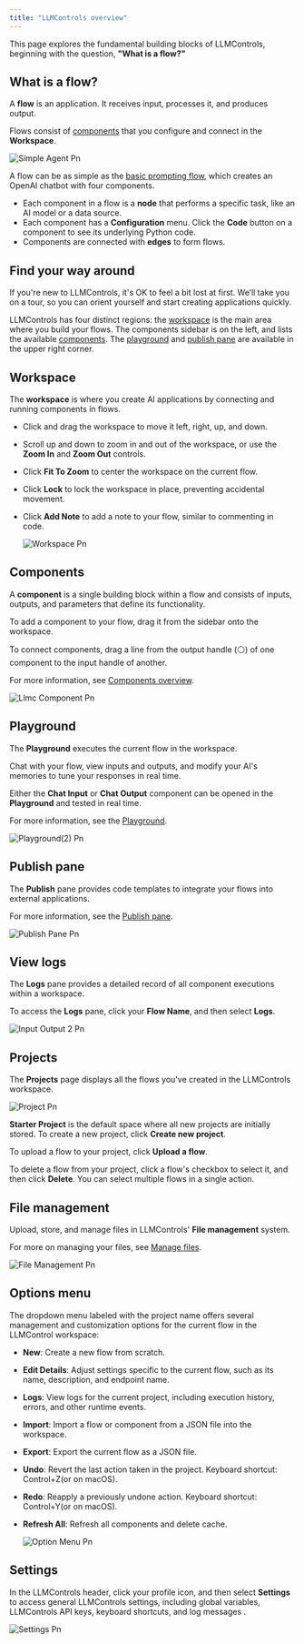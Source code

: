 ```yaml
---
title: "LLMControls overview"
---
```


This page explores the fundamental building blocks of LLMControls, beginning with the question, **"What is a flow?"**

## **What is a flow?**[**​**](https://docs.langflow.org/concepts-overview#what-is-a-flow)

A **flow** is an application. It receives input, processes it, and produces output.

Flows consist of [components](/Components/componentoverview) that you configure and connect in the **Workspace**.

![Simple Agent Pn](/images/simple_agent.png)

A flow can be as simple as the [basic prompting flow](/Getstarted/quickstart), which creates an OpenAI chatbot with four components.

- Each component in a flow is a **node** that performs a specific task, like an AI model or a data source.
- Each component has a **Configuration** menu. Click the **Code** button on a component to see its underlying Python code.
- Components are connected with **edges** to form flows.

## **Find your way around**[**​**](https://docs.langflow.org/concepts-overview#find-your-way-around)

If you're new to LLMControls, it's OK to feel a bit lost at first. We’ll take you on a tour, so you can orient yourself and start creating applications quickly.

LLMControls has four distinct regions: the [workspace](https://devrel.mintlify.app/Concepts/LLMCoverview#workspace%E2%80%8B) is the main area where you build your flows. The components sidebar is on the left, and lists the available [components](https://devrel.mintlify.app/Concepts/LLMCoverview#components%E2%80%8B). The [playground](https://devrel.mintlify.app/Concepts/LLMCoverview#playground%E2%80%8B) and [publish pane](https://devrel.mintlify.app/Concepts/LLMCoverview#publish-pane%E2%80%8B) are available in the upper right corner.

## **Workspace**[**​**](https://docs.langflow.org/concepts-overview#workspace)

The **workspace** is where you create AI applications by connecting and running components in flows.

- Click and drag the workspace to move it left, right, up, and down.
- Scroll up and down to zoom in and out of the workspace, or use the  **Zoom In** and  **Zoom Out** controls.
- Click  **Fit To Zoom** to center the workspace on the current flow.
- Click **Lock** to lock the workspace in place, preventing accidental movement.
- Click **Add Note** to add a note to your flow, similar to commenting in code.

  ![Workspace Pn](/images/workspace.png)

## **Components**[**​**](https://docs.langflow.org/concepts-overview#components)

A **component** is a single building block within a flow and consists of inputs, outputs, and parameters that define its functionality.

To add a component to your flow, drag it from the sidebar onto the workspace.

To connect components, drag a line from the output handle (⚪) of one component to the input handle of another.

For more information, see [Components overview](/Components/componentoverview).

![Llmc Component Pn](/images/llmc_component.png)

## **Playground**[**​**](https://docs.langflow.org/concepts-overview#playground)

The **Playground** executes the current flow in the workspace.

Chat with your flow, view inputs and outputs, and modify your AI's memories to tune your responses in real time.

Either the **Chat Input** or **Chat Output** component can be opened in the **Playground** and tested in real time.

For more information, see the [Playground](/Concepts/playground).

![Playground(2) Pn](/images/playground\(2\).png)

## **Publish pane**[**​**](https://docs.langflow.org/concepts-overview#publish-pane)

The **Publish** pane provides code templates to integrate your flows into external applications.

For more information, see the [Publish pane](/Concepts/publish-flows).

![Publish Pane Pn](/images/publish_pane.png)

## **View logs**[**​**](https://docs.langflow.org/concepts-overview#view-logs)

The **Logs** pane provides a detailed record of all component executions within a workspace.

To access the **Logs** pane, click your **Flow Name**, and then select **Logs**.

![Input Output 2 Pn](/images/input_output_2.png)

## **Projects**[**​**](https://docs.langflow.org/concepts-overview#projects)

The **Projects** page displays all the flows you've created in the LLMControls workspace.

![Project Pn](/images/project.png)

**Starter Project** is the default space where all new projects are initially stored. To create a new project, click  **Create new project**.

To upload a flow to your project, click  **Upload a flow**.

To delete a flow from your project, click a flow's checkbox to select it, and then click  **Delete**. You can select multiple flows in a single action.

## **File management**[**​**](https://docs.langflow.org/concepts-overview#file-management)

Upload, store, and manage files in LLMControls' **File management** system.

For more on managing your files, see [Manage files](/Concepts/manage-files).

![File Management Pn](/images/file_management.png)

## **Options menu**[**​**](https://docs.langflow.org/concepts-overview#options-menu)

The dropdown menu labeled with the project name offers several management and customization options for the current flow in the LLMControl workspace:

- **New**: Create a new flow from scratch.
- **Edit Details**: Adjust settings specific to the current flow, such as its name, description, and endpoint name.
- **Logs**: View logs for the current project, including execution history, errors, and other runtime events.
- **Import**: Import a flow or component from a JSON file into the workspace.
- **Export**: Export the current flow as a JSON file.
- **Undo**: Revert the last action taken in the project. Keyboard shortcut: Control\+Z(or on macOS).
- **Redo**: Reapply a previously undone action. Keyboard shortcut: Control\+Y(or on macOS).
- **Refresh All**: Refresh all components and delete cache.

  ![Option Menu Pn](/images/option_menu.png)

## **Settings**

In the LLMControls header, click your profile icon, and then select **Settings** to access general LLMControls settings, including global variables, LLMControls API keys, keyboard shortcuts, and log messages .

![Settings Pn](/images/settings.png)